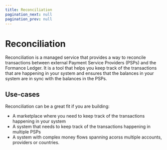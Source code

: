 ```yaml
---
title: Reconciliation
pagination_next: null
pagination_prev: null
---
```


# Reconciliation


<Warning/>

Reconciliation is a managed service that provides a way to reconcile transactions between external Payment Service Providers (PSPs) and the Formance Ledger. It is a tool that helps you keep track of the transactions that are happening in your system and ensures that the balances in your system are in sync with the balances in the PSPs.

## Use-cases

Reconciliation can be a great fit if you are building:
- A marketplace where you need to keep track of the transactions happening in your system
- A system that needs to keep track of the transactions happening in multiple PSPs
- A system with complex money flows spanning acorss multiple accounts, providers or countries.
